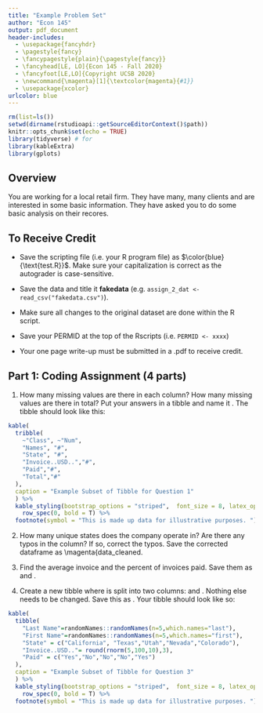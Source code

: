 ```yaml
---
title: "Example Problem Set"
author: "Econ 145" 
output: pdf_document
header-includes:
  - \usepackage{fancyhdr}
  - \pagestyle{fancy}
  - \fancypagestyle{plain}{\pagestyle{fancy}}
  - \fancyhead[LE, LO]{Econ 145 - Fall 2020}
  - \fancyfoot[LE,LO]{Copyright UCSB 2020}
  - \newcommand{\magenta}[1]{\textcolor{magenta}{#1}}
  - \usepackage{xcolor}
urlcolor: blue
---
```

  
```r
rm(list=ls())
setwd(dirname(rstudioapi::getSourceEditorContext()$path))
knitr::opts_chunk$set(echo = TRUE)
library(tidyverse) # for 
library(kableExtra)
library(gplots)

```

## Overview

You are working for a local retail firm. They have many, many clients and are interested in some basic information. They have asked you to do some basic analysis on their recores.

## To Receive Credit

* Save the scripting file (i.e. your R program file) as $\color{blue}{\text{test.R}}$. Make sure your capitalization is correct as the autograder is case-sensitive.

* Save the data and title it **fakedata** (e.g. `assign_2_dat <- read_csv("fakedata.csv")`).

* Make sure all changes to the original dataset are done within the R script.

* Save your PERMID at the top of the Rscripts (i.e. `PERMID <- xxxx`)

* Your one page write-up must be submitted in a .pdf to receive credit.


## Part 1: Coding Assignment (4 parts)

1) How many missing values are there in each column? How many missing values are there in total? Put your answers in a tibble and name it \magenta{missing}. The tibble should look like this:

```r

kable(
  tribble(
    ~"Class", ~"Num",
    "Names", "#",
    "State", "#",
    "Invoice..USD..","#",
    "Paid","#",
    "Total","#"
  ),
  caption = "Example Subset of Tibble for Question 1"
  ) %>% 
  kable_styling(bootstrap_options = "striped",  font_size = 8, latex_options = "HOLD_position")%>% 
    row_spec(0, bold = T) %>% 
  footnote(symbol = "This is made up data for illustrative purposes. ") 
```

2) How many unique states does the company operate in? Are there any typos in the column? If so, correct  the typos. Save the corrected dataframe as \magenta{data\_cleaned.

3) Find the average invoice and the percent of invoices paid. Save them as \magenta{avg\_inv} and \magenta{avg\_inv\_paid}.

4) Create a new tibble where \magenta{Names} is split into two columns: \magenta{First Name} and \magenta{Last Name}. Nothing else needs to be changed. Save this as \magenta{data_cleaned_split}. Your tibble should look like so:

```r

kable(
  tibble(
    "Last Name"=randomNames::randomNames(n=5,which.names="last"),
    "First Name"=randomNames::randomNames(n=5,which.names="first"),
    "State" = c("California", "Texas","Utah","Nevada","Colorado"),
    "Invoice..USD.."= round(rnorm(5,100,10),3),
    "Paid" = c("Yes","No","No","No","Yes")
  ),
  caption = "Example Subset of Tibble for Question 3"
  ) %>% 
  kable_styling(bootstrap_options = "striped",  font_size = 8, latex_options = "HOLD_position")%>% 
    row_spec(0, bold = T) %>% 
  footnote(symbol = "This is made up data for illustrative purposes. ") 
```